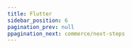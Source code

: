 ```yaml
---
title: Flutter
sidebar_position: 6
pagination_prev: null
ppagination_next: commerce/next-steps
---
```



<Quickstart product="Voice Conferencing" />

<head>
  <title>Flutter Guide</title>
  <meta
    name="description"
    content="Learn how to set up the Voice Conference client in Flutter with ProductDB. Follow our guide for effective Flutter client setup."
  />
</head>
